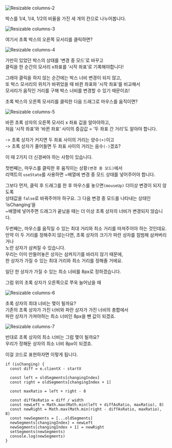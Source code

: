 ![Resizable columns-2](/static/images/resizable-columns-2.png)

박스를 1/4, 1/4, 1/2의 비율을 가진 세 개의 칸으로 나누어봅니다.

![Resizable columns-3](/static/images/resizable-columns-3.png)

여기서 초록 박스의 오른쪽 모서리를 클릭하면?

![Resizable columns-4](/static/images/resizable-columns-4.png)

가만히 있었던 박스의 상태를 ‘변경 중 모드’로 바꾸고<br/>
클릭을 한 순간의 모서리 x좌표를 ‘시작 좌표’로 기록해야합니다!<br/>

그래야 클릭을 하지 않는 순간에는 박스 너비 변경이 되지 않고,<br/>
또 박스 모서리의 위치가 바뀌었을 때 바뀐 좌표와 ‘시작 좌표’를 비교해서<br/>
모서리가 움직인 거리를 구해 박스 너비를 변경할 수 있기 때문이죠!<br/>

초록 박스의 오른쪽 모서리를 클릭한 다음 드래그로 마우스를 움직이면?<br/>

![Resizable columns-5](/static/images/resizable-columns-5.png)

바뀐 초록 상자의 오른쪽 모서리 x 좌표 값을 알아야하고,<br/>
처음 ‘시작 좌표’와 ‘바뀐 좌표’ 사이의 증감값 = ‘두 좌표 간 거리’도 알아야 합니다.<br/>

-> 초록 상자가 커지면 두 좌표 사이의 거리는 양수`(+)`이고<br/>
-> 초록 상자가 줄어들면 두 좌표 사이의 거리는 음수`(-)`겠죠?

이 때 2가지 더 신경써야 하는 사항이 있습니다.<br/>

첫번째는, 마우스를 클릭한 후 움직이는 상황`(변경 중 모드)`에서 <br/>
리액트의 `useState`를 사용하면 ~배열에 변경 중 모드 상태를 넣어주어야 합니다.

그보다 먼저, 클릭 후 드래그를 한 후 마우스를 놓으면`(mouseUp)` 더이상 변경이 되지 않도록 <br/>
상태값을 `false`로 바꿔주어야 하구요. 그 다음 변경 중 모드를 나타내는 상태인 ‘isChanging’을 <br/>
~배열에 넣어주면 드래그가 끝났을 때는 더 이상 초록 상자의 너비가 변경되지 않습니다.

두번째는, 마우스를 움직일 수 있는 최대 거리와 최소 거리를 따져주어야 하는 것인데요.<br/>
만약 이 두 거리를 정해주지 않는다면, 초록 상자의 크기가 파란 상자를 침범해 삼켜버리거나<br/>
노란 상자가 삼켜질 수 있습니다. <br/>
우리는 이미 만들어놓은 상자는 삼켜지기를 바라지 않기 때문에, <br/>
한 상자가 가질 수 있는 최대 거리와 최소 거리를 정해줄 거에요.<br/>

일단 한 상자가 가질 수 있는 최소 너비를 8px로 정하겠습니다.<br/>

그럼 위의 초록 상자가 오른쪽으로 쭈욱 늘어났을 때 <br/>

![Resizable columns-6](/static/images/resizable-columns-6.png)

초록 상자의 최대 너비는 몇이 될까요?<br/>
기존의 초록 상자가 가진 너비와 파란 상자가 가진 너비의 총합에서<br/>
파란 상자가 가져야하는 최소 너비인 8px을 뺀 값이 되겠죠.<br/>

![Resizable columns-7](/static/images/resizable-columns-7.png)

반대로 초록 상자의 최소 너비는 그럼 몇이 될까요?<br/>
우리가 정해둔 상자의 최소 너비 8px이 되겠죠.<br/>

이걸 코드로 표현하자면 이렇게 됩니다.

```tsx
if (isChanging) {
  const diff = e.clientX - startX

  const left = oldSegments[changingIndex]
  const right = oldSegments[changingIndex + 1]

  const maxRatio = left + right - 8

  const diffAsRatio = diff / width
  const newLeft = Math.max(Math.min(left + diffAsRatio, maxRatio), 8)
  const newRight = Math.max(Math.min(right - diffAsRatio, maxRatio), 8)
  const newSegments = [...oldSegments]
  newSegments[changingIndex] = newLeft
  newSegments[changingIndex + 1] = newRight
  setSegments(newSegments)
  console.log(newSegments)
}
```

